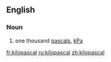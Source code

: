 ==English==

===Noun===
{{en-noun}}

#one thousand [[pascal]]s, [[kPa]]

[[fr:kilopascal]]
[[ru:kilopascal]]
[[zh:kilopascal]]
